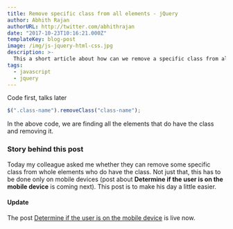 ```yaml
---
title: Remove specific class from all elements - jQuery
author: Abhith Rajan
authorURL: http://twitter.com/abhithrajan
date: "2017-10-23T10:16:21.000Z"
templateKey: blog-post
image: /img/js-jquery-html-css.jpg
description: >-
  This a short article about how can we remove a specific class from all elements that do have the class easily using jQuery.
tags:
  - javascript
  - jquery
---
```


Code first, talks later

```js
$(".class-name").removeClass("class-name");
```

In the above code, we are finding all the elements that do have the class and removing it.

### Story behind this post

Today my colleague asked me whether they can remove some specific class from whole elements who do have the class. Not just that, this has to be done only on mobile devices (post about **Determine if the user is on the mobile device** is coming next). This post is to make his day a little easier.

#### Update

The post [Determine if the user is on the mobile device](https://edsonfrainlar.com/post/javascript-determine-if-user-is-on-mobile-device/) is live now.
